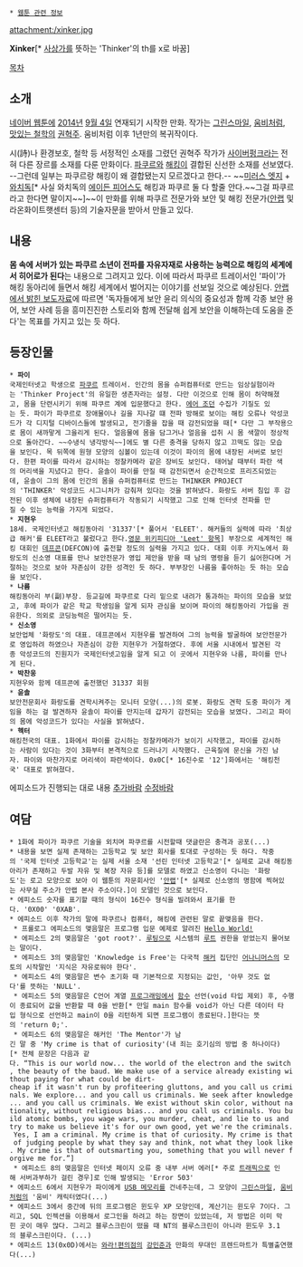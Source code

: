  * [[웹툰 관련 정보]]

attachment:/xinker.jpg

'''Xinker'''[* [[사상가]]를 뜻하는 'Thinker'의 th를 x로 바꿈]

[[목차]]

== 소개 ==
[[네이버 웹툰]]에 [[2014년]] [[9월 4일]] 연재되기 시작한 만화. 작가는 [[그린스마일]], [[움비처럼]], [[맛있는 철학]]의 [[권혁주]]. 움비처럼 이후 1년만의 복귀작이다.

시(詩)나 환경보호, 철학 등 서정적인 소재를 그렸던 권혁주 작가가 [[사이버펑크]]라는 전혀 다른 장르를 소재를 다룬 만화이다. [[파쿠르]]와 [[해킹]]이 결합된 신선한 소재를 선보였다. --그런데 일부는 파쿠르랑 해킹이 왜 결합됐는지 모르겠다고 한다.-- ~~[[미러스 엣지]] + [[와치독]][* 사실 와치독의 [[에이든 피어스]]도 해킹과 파쿠르 둘 다 할줄 안다.~~그걸 파쿠르라고 한다면 말이지~~]~~이 만화를 위해 파쿠르 전문가와 보안 및 해킹 전문가([[안랩]] 및 라온화이트햇센터 등)의 기술자문을 받아서 만들고 있다.

== 내용 ==
'''몸 속에 서버가 있는 파쿠르 소년이 전파를 자유자재로 사용하는 능력으로 해킹의 세계에서 히어로가 된다'''는 내용으로 그려지고 있다. 이에 따라서 파쿠르 트레이서인 '파이'가 해킹 동아리에 들면서 해킹 세계에서 벌어지는 이야기를 선보일 것으로 예상된다. [http://www.newstomato.com/ReadNews.aspx?no=500628 안랩에서 밝힌 보도자료]에 따르면 '독자들에게 보안 윤리 의식의 중요성과 함께 각종 보안 용어, 보안 사례 등을 흥미진진한 스토리와 함께 전달해 쉽게 보안을 이해하는데 도움을 준다'는 목표를 가지고 있는 듯 하다.

== 등장인물 ==
 * '''파이'''
 국제인터넷고 학생으로 [[파쿠르]] 트레이서. 인간의 몸을 슈퍼컴퓨터로 만드는 임상실험이라는 'Thinker Project'의 유일한 생존자라는 설정. 다만 이것으로 인해 몸이 허약해졌고, 몸을 단련시키기 위해 파쿠르 계에 입문했다고 한다. [[에어 조던]] 수집가 기질도 있는 듯. 파이가 파쿠르로 장애물이나 길을 지나갈 떄 전파 방해로 보이는 해킹 오류나 악성코드가 각 디지털 디바이스들에 발생되고, 전기줄을 잡을 때 감전되었을 때[* 다만 그 부작용으로 몸이 새까맣게 그을리게 된다. 얼음물에 몸을 담그거나 얼음을 섭취 시 몸 색깔이 정상적으로 돌아간다. ~~수냉식 냉각방식~~]에도 별 다른 충격을 당하지 않고 끄떡도 않는 모습을 보인다. 목 뒤쪽에 원형 모양의 심볼이 있는데 이것이 파이의 몸에 내장된 서버로 보인다. 한편 파이를 따라서 감시하는 정찰카메라 같은 장비도 보인다. 태어날 때부터 파란 색의 머리색을 지녔다고 한다. 윤솔이 파이를 만질 때 감전되면서 순간적으로 프리즈되었는데, 윤솔이 그의 몸에 인간의 몸을 슈퍼컴퓨터로 만드는 THINKER PROJECT의 'THINKER' 악성코드 시그니처가 감춰져 있다는 것을 밝혀냈다. 화랑도 서버 침입 후 감전된 이후 생체에 내장된 슈퍼컴퓨터가 작동되기 시작했고 그로 인해 인터넷 전파를 만질 수 있는 능력을 가지게 되었다.
 * '''지현우'''
 18세. 국제인터넷고 해킹동아리 '31337'[* 풀어서 'ELEET'. 해커들의 실력에 따라 '최상급 해커'를 ELEET라고 불렀다고 한다.[http://en.wikipedia.org/wiki/Leet 영문 위키피디아 'Leet' 항목]] 부장으로 세계적인 해킹 대회인 [[데프콘]](DEFCON)에 출전할 정도의 실력을 가지고 있다. 대회 이후 카지노에서 화랑도의 신소영 대표를 만나 보안전문가 영입 제안을 받을 때 남의 명령을 듣기 싫어한다며 거절하는 것으로 보아 자존심이 강한 성격인 듯 하다. 부부장인 나름을 좋아하는 듯 하는 모습을 보인다.
 * '''나름'''
 해킹동아리 부(副)부장. 등교길에 파쿠르로 다리 밑으로 내려가 통과하는 파이의 모습을 보았고, 후에 파이가 같은 학교 학생임을 알게 되자 관심을 보이며 파이의 해킹동아리 가입을 권유한다. 의외로 코딩능력은 떨어지는 듯.
 * '''신소영'''
 보안업체 '화랑도'의 대표. 데프콘에서 지현우를 발견하여 그의 능력을 발굴하여 보안전문가로 영입하려 하였으나 자존심이 강한 지현우가 거절하였다. 후에 서울 시내에서 발견된 각종 악성코드의 진원지가 국제인터넷고임을 알게 되고 이 곳에서 지현우와 나름, 파이를 만나게 된다.
 * '''박찬웅'''
 지현우와 함께 데프콘에 출전했던 31337 회원
 * '''윤솔'''
 보안전문회사 화랑도를 견학시켜주는 모니터 모양(...)의 로봇. 화랑도 견학 도중 파이가 게임을 하는 걸 발견하자 윤솔이 파이를 만지는데 갑자기 감전되는 모습을 보였다. 그리고 파이의 몸에 악성코드가 있다는 사실을 밝혀냈다.
 * '''헥터'''
 해킹천국의 대표. 1화에서 파이를 감시하는 정찰카메라가 보이기 시작했고, 파이를 감시하는 사람이 있다는 것이 3화부터 본격적으로 드러나기 시작했다. 근육질에 문신을 가진 남자. 파이와 마찬가지로 머리색이 파란색이다. 0x0C[* 16진수로 '12']화에서는 '해킹천국' 대표로 밝혀졌다.

에피소드가 진행되는 대로 내용 [[추가바람]] [[수정바람]]

== 여담 ==
 * 1화에 파이가 파쿠르 기술을 외치며 파쿠르를 시전할때 댓글란은 충격과 공포(...)
 * 내용을 보면 실제 존재하는 고등학교 및 보안 회사를 토대로 구성하는 듯 하다. 작중의 '국제 인터넷 고등학교'는 실제 서울 소재 '선린 인터넷 고등학교'[* 실제로 교내 해킹동아리가 존재하고 두발 자유 및 복장 자유 등]를 모델로 하였고 신소영이 다니는 '화랑도'는 로고 모양으로 보아 이 웹툰의 자문회사인 '[[안랩]]'[* 실제로 신소영의 명함에 찍혀있는 사무실 주소가 안랩 본사 주소이다.]이 모델인 것으로 보인다.
 * 에피소드 숫자를 표기할 때의 형식이 16진수 형식을 빌려와서 표기를 한다. '0X00' '0XAB'.
 * 에피소드 이후 작가의 말에 파쿠르나 컴퓨터, 해킹에 관련된 말로 끝맺음을 한다.
  * 프롤로그 에피소드의 맺음말은 프로그램 입문 예제로 알려진 [[Hello, world!|Hello World!]]
  * 에피소드 2의 맺음말은 'got root?'. [[루팅]]으로 시스템의 [[루트]] 권한을 얻었는지 물어보는 말이다.
  * 에피소드 3의 맺음말인 'Knowledge is Free'는 다국적 [[해커]] 집단인 [[Anonymous#s-2|어나니머스]]의 모토의 시작말인 '지식은 자유로워야 한다'.
  * 에피소드 4의 맺음말은 변수 초기화 때 기본적으로 지정되는 값인, '아무 것도 없다'를 뜻하는 'NULL'.
  * 에피소드 5의 맺음말은 C언어 계열 [[프로그래밍]]에서 [[함수#s-2|함수]] 선언(void 타입 제외) 후, 수행이 종료되어 값을 반환할 때 0을 반환[* 만일 main 함수를 void가 아닌 다른 데이터 타입 형식으로 선언하고 main이 0을 리턴하게 되면 프로그램이 종료된다.]한다는 뜻의 'return 0;'.
  * 에피소드 6의 맺음말은 해커인 'The Mentor'가 남긴 말 중 'My crime is that of curiosity'(내 죄는 호기심의 방법 중 하나이다)[* 전체 문장은 다음과 같다. “This is our world now... the world of the electron and the switch, the beauty of the baud. We make use of a service already existing without paying for what could be dirt-cheap if it wasn't run by profiteering gluttons, and you call us criminals. We explore... and you call us criminals. We seek after knowledge... and you call us criminals. We exist without skin color, without nationality, without religious bias... and you call us criminals. You build atomic bombs, you wage wars, you murder, cheat, and lie to us and try to make us believe it's for our own good, yet we're the criminals. Yes, I am a criminal. My crime is that of curiosity. My crime is that of judging people by what they say and think, not what they look like. My crime is that of outsmarting you, something that you will never forgive me for.”]
  * 에피소드 8의 맺음말은 인터넷 페이지 오류 중 내부 서버 에러[* 주로 [[트래픽]]으로 인해 서버과부하가 걸린 경우]로 인해 발생되는 'Error 503'
 * 에피소드 6에서 지현우가 파이에게 [[USB 메모리]]를 건네주는데, 그 모양이 [[그린스마일]], [[움비처럼]]의 '움비' 캐릭터였다(...)
 * 에피소드 3에서 중간에 뒤의 프로그램은 윈도우 XP 모양인데, 계산기는 윈도우 7이다. 그리고, SQL 인젝션을 이용해서 로그인을 하려고 하는 장면이 있었는데, 저 방법은 이미 막힌 곳이 매우 많다. 그리고 블루스크린이 떴을 때 NT의 블루스크린이 아니라 윈도우 3.1의 블루스크린이다. (...)
 * 에피소드 13(0x0D)에서는 [[와라!편의점]]의 [[강민준]]과 만화의 무대인 프렌드마트가 특별출연했다(...)
